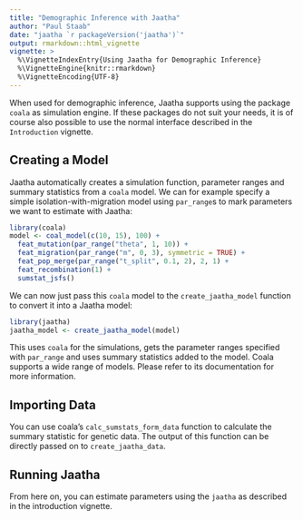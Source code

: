 ```yaml
---
title: "Demographic Inference with Jaatha"
author: "Paul Staab"
date: "jaatha `r packageVersion('jaatha')`"
output: rmarkdown::html_vignette
vignette: >
  %\VignetteIndexEntry{Using Jaatha for Demographic Inference}
  %\VignetteEngine{knitr::rmarkdown}
  %\VignetteEncoding{UTF-8}
---
```


When used for demographic inference, Jaatha supports using the package `coala` 
as simulation engine. If these packages do not suit your needs, it is of course 
also possible to use the normal interface described in the `Introduction` 
vignette.


Creating a Model
----------------
Jaatha automatically creates a simulation function, parameter ranges and 
summary statistics from a `coala` model. We can for example specify a simple 
isolation-with-migration model using `par_range`s to mark parameters we want
to estimate with Jaatha: 

```r
library(coala)
model <- coal_model(c(10, 15), 100) +
  feat_mutation(par_range("theta", 1, 10)) +
  feat_migration(par_range("m", 0, 3), symmetric = TRUE) +
  feat_pop_merge(par_range("t_split", 0.1, 2), 2, 1) + 
  feat_recombination(1) +
  sumstat_jsfs()
```

We can now just pass this `coala` model to the `create_jaatha_model` function
to convert it into a Jaatha model:

```r
library(jaatha)
jaatha_model <- create_jaatha_model(model)
```

This uses `coala` for the simulations, gets the parameter ranges specified with
`par_range` and uses summary statistics added to the model.
Coala supports a wide range of models. Please refer to its documentation for
more information.



Importing Data
--------------
You can use coala's `calc_sumstats_form_data` function to calculate the summary
statistic for genetic data. The output of this function can be directly passed
on to `create_jaatha_data`.



Running Jaatha
--------------
From here on, you can estimate parameters using the `jaatha` as described in the
introduction vignette.

